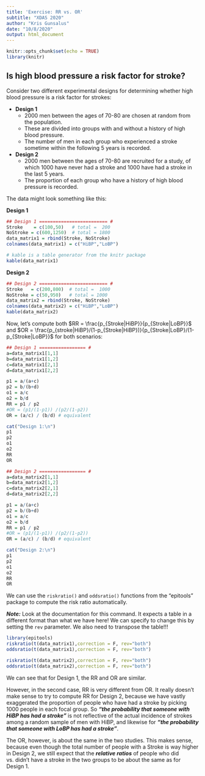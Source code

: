 ```yaml
---
title: 'Exercise: RR vs. OR'
subtitle: "XDAS 2020"
author: "Kris Gunsalus"
date: "10/8/2020"
output: html_document
---
```


```r
knitr::opts_chunk$set(echo = TRUE)
library(knitr)
```

## Is high blood pressure a risk factor for stroke?

Consider two different experimental designs for determining whether high blood pressure is a risk factor for strokes:

+ **Design 1** 
  + 2000 men between the ages of 70-80 are chosen at random from the population.
  + These are divided into groups with and without a history of high blood pressure.
  + The number of men in each group who experienced a stroke sometime within the following 5 years is recorded.
 
+ **Design 2**
  + 2000 men between the ages of 70-80 are recruited for a study, of which 1000 have never had a stroke and 1000 have had a stroke in the last 5 years.
  + The proportion of each group who have a history of high blood pressure is recorded.

The data might look something like this:

**Design 1**
```r
## Design 1 ========================= #
Stroke    = c(100,50)   # total =  200
NoStroke = c(600,1250)  # total = 1800
data_matrix1 = rbind(Stroke, NoStroke)
colnames(data_matrix1) = c("HiBP","LoBP")

# kable is a table generator from the knitr package
kable(data_matrix1)
```

**Design 2**
```r
## Design 2 ========================= #
Stroke   = c(200,800)  # total =  1000
NoStroke = c(50,950)   # total = 1000
data_matrix2 = rbind(Stroke, NoStroke)
colnames(data_matrix2) = c("HiBP","LoBP")
kable(data_matrix2)
```


Now, let's compute both $RR = \frac{p_{Stroke|HiBP}}{p_{Stroke|LoBP}}$ and 
$OR = \frac{p_{stroke|HiBP}/(1-p_{Stroke|HiBP})}{p_{Stroke|LoBP}/(1-p_{Stroke|LoBP}}$ for both scenarios:

```r
## Design 1 ================= #
a=data_matrix1[1,1]
b=data_matrix1[1,2]
c=data_matrix1[2,1]
d=data_matrix1[2,2]

p1 = a/(a+c)
p2 = b/(b+d)
o1 = a/c
o2 = b/d
RR = p1 / p2
#OR = (p1/(1-p1)) /(p2/(1-p2))
OR = (a/c) / (b/d) # equivalent

cat("Design 1:\n")
p1
p2
o1
o2
RR
OR

## Design 2 ================= #
a=data_matrix2[1,1]
b=data_matrix2[1,2]
c=data_matrix2[2,1]
d=data_matrix2[2,2]

p1 = a/(a+c)
p2 = b/(b+d)
o1 = a/c
o2 = b/d
RR = p1 / p2
#OR = (p1/(1-p1)) /(p2/(1-p2))
OR = (a/c) / (b/d) # equivalent

cat("Design 2:\n")
p1
p2
o1
o2
RR
OR
```

We can use the `riskratio()` and `oddsratio()` functions from the "epitools" package to compute the risk ratio automatically.

***Note:*** Look at the documentation for this command. It expects a table in a different format than what we have here! We can specify to change this by setting the `rev` parameter. We also need to transpose the table!!!

```r
library(epitools)
riskratio(t(data_matrix1),correction = F, rev="both")
oddsratio(t(data_matrix1),correction = F, rev="both")

riskratio(t(data_matrix2),correction = F, rev="both")
oddsratio(t(data_matrix2),correction = F, rev="both")
```

We can see that for Design 1, the RR and OR are similar. 

However, in the second case, RR is very different from OR. It really doesn't make sense to try to compute RR for Design 2, because we have vastly exaggerated the proportion of people who have had a stroke by picking 1000 people in each focal group. So ***"the probability that someone with HiBP has had a stroke"*** is not reflective of the actual incidence of strokes among a random sample of men with HiBP, and likewise for ***"the probability that someone with LoBP has had a stroke"***.

The OR, however, is about the same in the two studies. This makes sense, because even though the total number of people with a Stroke is way higher in Design 2, we still expect that the ***relative ratios*** of people who did vs. didn't have a stroke in the two groups to be about the same as for Design 1.
